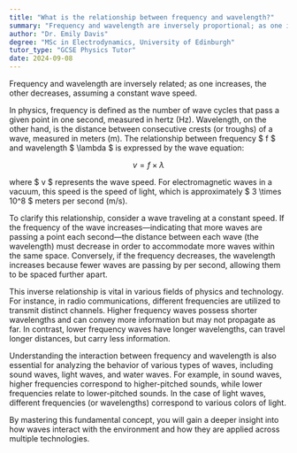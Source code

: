 ```yaml
---
title: "What is the relationship between frequency and wavelength?"
summary: "Frequency and wavelength are inversely proportional; as one increases, the other decreases, given a constant wave speed."
author: "Dr. Emily Davis"
degree: "MSc in Electrodynamics, University of Edinburgh"
tutor_type: "GCSE Physics Tutor"
date: 2024-09-08
---
```


Frequency and wavelength are inversely related; as one increases, the other decreases, assuming a constant wave speed.

In physics, frequency is defined as the number of wave cycles that pass a given point in one second, measured in hertz (Hz). Wavelength, on the other hand, is the distance between consecutive crests (or troughs) of a wave, measured in meters (m). The relationship between frequency $ f $ and wavelength $ \lambda $ is expressed by the wave equation:

$$ 
v = f \times \lambda 
$$

where $ v $ represents the wave speed. For electromagnetic waves in a vacuum, this speed is the speed of light, which is approximately $ 3 \times 10^8 $ meters per second (m/s).

To clarify this relationship, consider a wave traveling at a constant speed. If the frequency of the wave increases—indicating that more waves are passing a point each second—the distance between each wave (the wavelength) must decrease in order to accommodate more waves within the same space. Conversely, if the frequency decreases, the wavelength increases because fewer waves are passing by per second, allowing them to be spaced further apart.

This inverse relationship is vital in various fields of physics and technology. For instance, in radio communications, different frequencies are utilized to transmit distinct channels. Higher frequency waves possess shorter wavelengths and can convey more information but may not propagate as far. In contrast, lower frequency waves have longer wavelengths, can travel longer distances, but carry less information.

Understanding the interaction between frequency and wavelength is also essential for analyzing the behavior of various types of waves, including sound waves, light waves, and water waves. For example, in sound waves, higher frequencies correspond to higher-pitched sounds, while lower frequencies relate to lower-pitched sounds. In the case of light waves, different frequencies (or wavelengths) correspond to various colors of light.

By mastering this fundamental concept, you will gain a deeper insight into how waves interact with the environment and how they are applied across multiple technologies.
    
